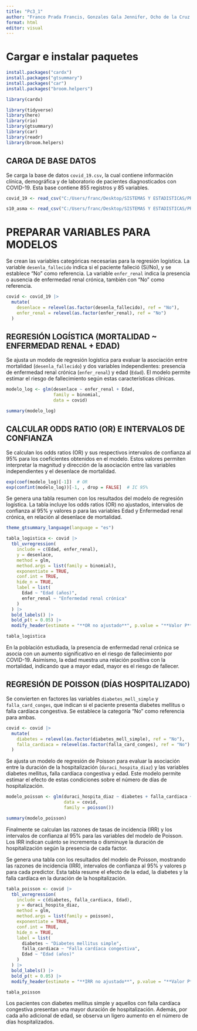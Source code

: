 ---
title: "Pc3_1"
author: "Franco Prada Francis, Gonzales Gala Jennifer, Ocho de la Cruz Phyllis , Yancce Buleje Jean Marco , Yañez de la Cruz Sheyny Briggite"
format: html
editor: visual
---

# Cargar e instalar paquetes

```{r}
install.packages("cardx")
install.packages("gtsummary")
install.packages("car")
install.packages("broom.helpers")

library(cardx)

library(tidyverse)
library(here)
library(rio)
library(gtsummary)
library(car)
library(readr)
library(broom.helpers)
```

## CARGA DE BASE DATOS

Se carga la base de datos `covid_19.csv`, la cual contiene información clínica, demográfica y de laboratorio de pacientes diagnosticados con COVID-19. Esta base contiene 855 registros y 85 variables.

```{r}
covid_19 <- read_csv("C:/Users/franc/Desktop/SISTEMAS Y ESTADISTICAS/PROYECT_UPSJB/Data/covid_19.csv")
```

```{r}
s10_asma <- read_csv("C:/Users/franc/Desktop/SISTEMAS Y ESTADISTICAS/PROYECT_UPSJB/Data/s10_asma.csv")
```

# PREPARAR VARIABLES PARA MODELOS

Se crean las variables categóricas necesarias para la regresión logística. La variable `desenla_fallecido` indica si el paciente falleció (Sí/No), y se establece "No" como referencia. La variable `enfer_renal` indica la presencia o ausencia de enfermedad renal crónica, también con "No" como referencia.

```{r}
covid <- covid_19 |>
  mutate(
    desenlace = relevel(as.factor(desenla_fallecido), ref = "No"),
    enfer_renal = relevel(as.factor(enfer_renal), ref = "No")
  )
```

## **REGRESIÓN LOGÍSTICA (MORTALIDAD \~ ENFERMEDAD RENAL + EDAD)**

Se ajusta un modelo de regresión logística para evaluar la asociación entre mortalidad (`desenla_fallecido`) y dos variables independientes: presencia de enfermedad renal crónica (`enfer_renal`) y edad (`Edad`). El modelo permite estimar el riesgo de fallecimiento según estas características clínicas.

```{r}
modelo_log <- glm(desenlace ~ enfer_renal + Edad,
                  family = binomial,
                  data = covid)

summary(modelo_log)
```

## CALCULAR ODDS RATIO (OR) E INTERVALOS DE CONFIANZA

Se calculan los odds ratios (OR) y sus respectivos intervalos de confianza al 95% para los coeficientes obtenidos en el modelo. Estos valores permiten interpretar la magnitud y dirección de la asociación entre las variables independientes y el desenlace de mortalidad.

```{r}
exp(coef(modelo_log)[-1])  # OR
exp(confint(modelo_log))[-1, , drop = FALSE]  # IC 95%
```

Se genera una tabla resumen con los resultados del modelo de regresión logística. La tabla incluye los odds ratios (OR) no ajustados, intervalos de confianza al 95% y valores p para las variables Edad y Enfermedad renal crónica, en relación al desenlace de mortalidad.

```{r}
theme_gtsummary_language(language = "es")

tabla_logistica <- covid |>
  tbl_uvregression(
    include = c(Edad, enfer_renal),
    y = desenlace,
    method = glm,
    method.args = list(family = binomial),
    exponentiate = TRUE,
    conf.int = TRUE,
    hide_n = TRUE,
    label = list(
      Edad ~ "Edad (años)",
      enfer_renal ~ "Enfermedad renal crónica"
    )
  ) |>
  bold_labels() |>
  bold_p(t = 0.05) |>
  modify_header(estimate = "**OR no ajustado**", p.value = "**Valor P**")

tabla_logistica

```

En la población estudiada, la presencia de enfermedad renal crónica se asocia con un aumento significativo en el riesgo de fallecimiento por COVID-19. Asimismo, la edad muestra una relación positiva con la mortalidad, indicando que a mayor edad, mayor es el riesgo de fallecer.

## REGRESIÓN DE POISSON (DÍAS HOSPITALIZADO)

Se convierten en factores las variables `diabetes_mell_simple` y `falla_card_conges`, que indican si el paciente presenta diabetes mellitus o falla cardíaca congestiva. Se establece la categoría "No" como referencia para ambas.

```{r}
covid <- covid |>
  mutate(
    diabetes = relevel(as.factor(diabetes_mell_simple), ref = "No"),
    falla_cardiaca = relevel(as.factor(falla_card_conges), ref = "No")
  )

```

Se ajusta un modelo de regresión de Poisson para evaluar la asociación entre la duración de la hospitalización (`duraci_hospita_diaz`) y las variables diabetes mellitus, falla cardíaca congestiva y edad. Este modelo permite estimar el efecto de estas condiciones sobre el número de días de hospitalización.

```{r}
modelo_poisson <- glm(duraci_hospita_diaz ~ diabetes + falla_cardiaca + Edad,
                      data = covid,
                      family = poisson())

summary(modelo_poisson)
```

Finalmente se calculan las razones de tasas de incidencia (IRR) y los intervalos de confianza al 95% para las variables del modelo de Poisson. Los IRR indican cuánto se incrementa o disminuye la duración de hospitalización según la presencia de cada factor.

Se genera una tabla con los resultados del modelo de Poisson, mostrando las razones de incidencia (IRR), intervalos de confianza al 95% y valores p para cada predictor. Esta tabla resume el efecto de la edad, la diabetes y la falla cardíaca en la duración de la hospitalización.

```{r}
tabla_poisson <- covid |>
  tbl_uvregression(
    include = c(diabetes, falla_cardiaca, Edad),
    y = duraci_hospita_diaz,
    method = glm,
    method.args = list(family = poisson),
    exponentiate = TRUE,
    conf.int = TRUE,
    hide_n = TRUE,
    label = list(
      diabetes ~ "Diabetes mellitus simple",
      falla_cardiaca ~ "Falla cardíaca congestiva",
      Edad ~ "Edad (años)"
    )
  ) |>
  bold_labels() |>
  bold_p(t = 0.05) |>
  modify_header(estimate = "**IRR no ajustado**", p.value = "**Valor P**")

tabla_poisson
```

Los pacientes con diabetes mellitus simple y aquellos con falla cardíaca congestiva presentan una mayor duración de hospitalización. Además, por cada año adicional de edad, se observa un ligero aumento en el número de días hospitalizados.
